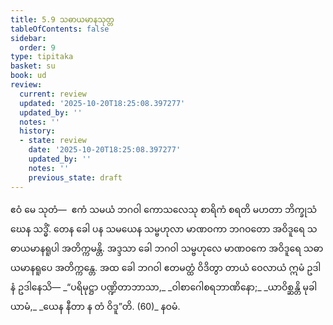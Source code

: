 ```yaml
---
title: 5.9 သဓာယမာနသုတ္တ
tableOfContents: false
sidebar:
  order: 9
type: tipitaka
basket: su
book: ud
review:
  current: review
  updated: '2025-10-20T18:25:08.397277'
  updated_by: ''
  notes: ''
  history:
  - state: review
    date: '2025-10-20T18:25:08.397277'
    updated_by: ''
    notes: ''
    previous_state: draft
---
```



<DynamicBreadcrumb />


<ReviewStatus review={frontmatter.review} showDetails={true} />

<HypothesisAnnotation frontmatter={frontmatter} />

<Division number="49" book="ud" e="ch" v="18" p="150">

<Paragraph number="445" book="ud">
ဧဝံ မေ သုတံ—  ဧကံ သမယံ ဘဂဝါ ကောသလေသု စာရိကံ စရတိ မဟတာ ဘိက္ခုသံဃေန သဒ္ဓိံ. တေန ခေါ ပန သမယေန သမ္ဗဟုလာ မာဏဝကာ ဘဂဝတော အဝိဒူရေ သဓာယမာနရူပါ အတိက္ကမန္တိ. အဒ္ဒသာ ခေါ ဘဂဝါ သမ္ဗဟုလေ မာဏဝကေ အဝိဒူရေ သဓာယမာနရူပေ အတိက္ကန္တေ.
</Paragraph>

<Paragraph number="446" book="ud">
အထ ခေါ ဘဂဝါ ဧတမတ္ထံ ဝိဒိတွာ တာယံ ဝေလာယံ ဣမံ ဥဒါနံ ဥဒါနေသိ—
</Paragraph>

<Paragraph number="447" type="verses" book="ud">
_“ပရိမုဋ္ဌာ ပဏ္ဍိတာဘာသာ,_  
_ဝါစာဂေါစရဘာဏိနော;_  
_ယာဝိစ္ဆန္တိ မုခါယာမံ,_  
_ယေန နီတာ န တံ ဝိဒူ”တိ. (60)_  


</Paragraph>
</Division>

<Paragraph number="448" type="center" book="ud">
နဝမံ.
</Paragraph>
